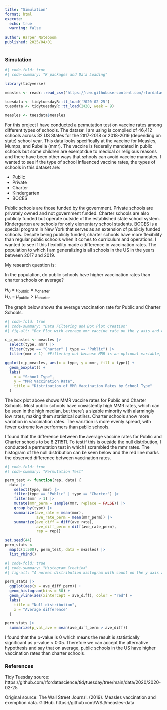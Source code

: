 ```yaml
---
title: "Simulation"
format: html
execute:
  echo: true
  warning: false
  
author: Harper Noteboom
published: 2025/04/01
---
```


### Simulation

```r
#| code-fold: true
#| code-summary: "R packages and Data Loading"

library(tidyverse)

measles <- readr::read_csv('https://raw.githubusercontent.com/rfordatascience/tidytuesday/main/data/2020/2020-02-25/measles.csv')

tuesdata <- tidytuesdayR::tt_load('2020-02-25')
tuesdata <- tidytuesdayR::tt_load(2020, week = 9)

measles <- tuesdata$measles

```

For this project I have conducted a permutation test on vaccine rates among different types of schools. The dataset I am using is compiled of 46,412 schools across 32 US States for the 2017-2018 or 2018-2019 (depending on state) school year. This data looks specifically at the vaccine for Measles, Mumps, and Rubella (mmr). The vaccine is federally mandated in public schools but some children are exempt due to medical or religious reasons and there have been other ways that schools can avoid vaccine mandates. I wanted to see if the type of school influenced vaccine rates, the types of schools in this dataset are:

-   Public
-   Private
-   Charter
-   Kindergarten
-   BOCES

Public schools are those funded by the government. Private schools are privately owned and not government funded. Charter schools are also publicly funded but operate outside of the established state school system. Kindergarten are schools for only elementary school students. BOCES is a special program in New York that serves as an extension of publicly funded schools. Despite being publicly funded, charter schools have more flexibility than regular public schools when it comes to curriculum and operations. I wanted to see if this flexibility made a difference in vaccination rates. The population to which I am generalizing is all schools in the US in the years between 2017 and 2019.

My research question is:

In the population, do public schools have higher vaccination rates than charter schools on average?

$H_0$ = $\mu_{\text{public}} = \mu_{\text{charter}}$\
$H_A$ = $\mu_{\text{public}} > \mu_{\text{charter}}$

The graph below shows the average vaccination rate for Public and Charter Schools.

```r
#| code-fold: true
#| code-summary: "Data Filtering and Box Plot Creation"
#| fig-alt: "Box Plot with average mmr vaccine rate on the y axis and charter school and public school on the x axis. The box for charter schools is bigger with a max of around 95 and a min of around 80 and a median line at around 88. The top whisker extends to 100 and the bottom whisker to 65. There are around 12 outliers stretching down to 25. The public box is smaller with a max of 100 and a min of 95 and a median of 99. There are lots of outliers stretching from 85 to 0. The graph shows the variation of vaccine rates in charter schools and the high median in public schools, with more outliers."

c_p_measles <- measles |> 
  select(type, mmr) |> 
  filter(type == "Charter" | type == "Public") |>
  filter(mmr > 1)  #Filtering out because MMR is an optional variable, default is -1 or 1. 

ggplot(c_p_measles, aes(x = type, y = mmr, fill = type)) +
  geom_boxplot() +
  labs(
    x = "School Type", 
    y = "MMR Vaccination Rate", 
    title = "Distribution of MMR Vaccination Rates by School Type"
  )

```

The box plot above shows MMR vaccine rates for Public and Charter Schools. Most public schools have consistently high MMR rates, which can be seen in the high median, but there’s a sizable minority with alarmingly low rates, making them statistical outliers. Charter schools show more variation in vaccination rates. The variation is more evenly spread, with fewer extreme low performers than public schools.

I found that the difference between the average vaccine rates for Public and Charter schools to be 8.211511. To test if this is outside the null distribution, I conducted a permutation test in which I scrambled the mmr rates. The histogram of the null distribution can be seen below and the red line marks the observed difference between vaccination rates.

```r
#| code-fold: true
#| code-summary: "Permutation Test"

perm_test <- function(rep, data) {
  data |>
    select(type, mmr) |> 
    filter(type == "Public" | type == "Charter") |> 
    filter(mmr > 1) |>
    mutate(mmr_perm = sample(mmr, replace = FALSE)) |>
    group_by(type) |>
    summarize(ave_rate = mean(mmr), 
              ave_rate_perm = mean(mmr_perm)) |> 
    summarize(ave_diff = diff(ave_rate), 
              ave_diff_perm = diff(ave_rate_perm), 
              rep = rep)}

set.seed(44)
perm_stats <- 
  map(c(1:500), perm_test, data = measles) |> 
  list_rbind() 

```

```r
#| code-fold: true
#| code-summary: "Histogram Creation"
#| fig-alt: "A normal distribution histogram with count on the y axis and average difference on the x axis. The histogram is centered at 0 and there is a vertical line a bit above 8 which represents the observed difference. The graph shows that the observed difference is outside the null distribution and is thus statistically significant. A p value is calculated to be 0."

perm_stats |> 
  ggplot(aes(x = ave_diff_perm)) + 
  geom_histogram(bins = 50) + 
  geom_vline(aes(xintercept = ave_diff), color = "red") + 
  labs(
    title = "Null distribution", 
    x = "Average difference"
  )

perm_stats |> 
  summarize(p_val_ave = mean(ave_diff_perm > ave_diff))
```

I found that the p-value is 0 which means the result is statistically significant as p-value \< 0.05. Therefore we can accept the alternative hypothesis and say that on average, public schools in the US have higher vaccination rates than charter schools.

### References

Tidy Tuesday source: https://github.com/rfordatascience/tidytuesday/tree/main/data/2020/2020-02-25

Original source: The Wall Street Journal. (2019). Measles vaccination and exemption data. GitHub. https://github.com/WSJ/measles-data
